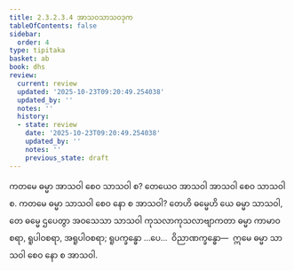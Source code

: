 ```yaml
---
title: 2.3.2.3.4 အာသဝသာသဝဒုက
tableOfContents: false
sidebar:
  order: 4
type: tipitaka
basket: ab
book: dhs
review:
  current: review
  updated: '2025-10-23T09:20:49.254038'
  updated_by: ''
  notes: ''
  history:
  - state: review
    date: '2025-10-23T09:20:49.254038'
    updated_by: ''
    notes: ''
    previous_state: draft
---
```



<ReviewStatus review={frontmatter.review} showDetails={true} />

<HypothesisAnnotation frontmatter={frontmatter} />

<DynamicBreadcrumb />

<Division number="1112" book="dhs" e="ch" v="29" p="223">

<Paragraph number="1803" book="dhs">
ကတမေ ဓမ္မာ အာသဝါ စေဝ သာသဝါ စ? တေယေဝ အာသဝါ အာသဝါ စေဝ သာသဝါ စ.
</Paragraph>

</Division>
<Division number="1113" book="dhs" e="ch" v="29" p="223">

<Paragraph number="1804" book="dhs">
ကတမေ ဓမ္မာ သာသဝါ စေဝ နော စ အာသဝါ? တေဟိ ဓမ္မေဟိ ယေ ဓမ္မာ သာသဝါ, တေ ဓမ္မေ ဌပေတွာ အဝသေသာ သာသဝါ ကုသလာကုသလာဗျာကတာ ဓမ္မာ ကာမာဝစရာ, ရူပါဝစရာ, အရူပါဝစရာ; ရူပက္ခန္ဓော …ပေ…  ဝိညာဏက္ခန္ဓော—  ဣမေ ဓမ္မာ သာသဝါ စေဝ နော စ အာသဝါ.
</Paragraph>
</Division>